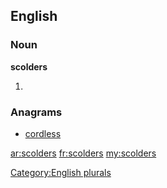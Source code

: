 ==English==

===Noun===
'''scolders'''

# {{plural of|[[scolder]]}}

===Anagrams===
* [[cordless#English|cordless]]

[[Category:English plurals]]

[[ar:scolders]]
[[fr:scolders]]
[[my:scolders]]